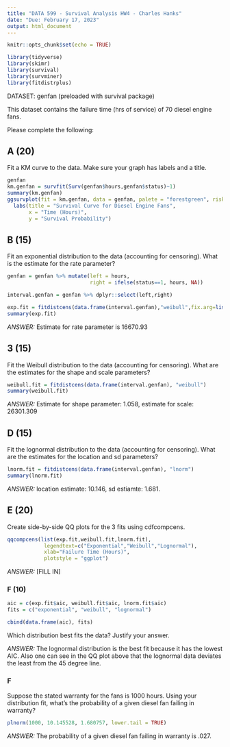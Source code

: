```yaml
---
title: "DATA 599 - Survival Analysis HW4 - Charles Hanks"
date: "Due: February 17, 2023"
output: html_document
---
```


```r
knitr::opts_chunk$set(echo = TRUE)

library(tidyverse)
library(skimr)
library(survival)
library(survminer)
library(fitdistrplus)
```

DATASET: genfan (preloaded with survival package)

This dataset contains the failure time (hrs of service) of 70 diesel engine fans.

Please complete the following:

## A (20)
Fit a KM curve to the data.  Make sure your graph has labels and a title.

```r

genfan
km.genfan = survfit(Surv(genfan$hours,genfan$status)~1)
summary(km.genfan)
ggsurvplot(fit = km.genfan, data = genfan, palete = "forestgreen", risk.table = F, conf.int = T) + 
  labs(title = "Survival Curve for Diesel Engine Fans", 
       x = "Time (Hours)",
       y = "Survival Probability") 

```

## B (15)
Fit an exponential distribution to the data (accounting for censoring).  What is the estimate for the rate parameter?

```r
genfan = genfan %>% mutate(left = hours, 
                           right = ifelse(status==1, hours, NA))

interval.genfan = genfan %>% dplyr::select(left,right)

exp.fit = fitdistcens(data.frame(interval.genfan),"weibull",fix.arg=list(shape=1))
summary(exp.fit)


```
*ANSWER:* Estimate for rate parameter is 16670.93

## 3 (15)

Fit the Weibull distribution to the data (accounting for censoring).  What are the estimates for the shape and scale parameters?

```r
weibull.fit = fitdistcens(data.frame(interval.genfan), "weibull")
summary(weibull.fit)
```
*ANSWER:* Estimate for shape parameter: 1.058, estimate for scale: 26301.309

## D (15)
Fit the lognormal distribution to the data (accounting for censoring).  What are the estimates for the location and sd parameters?

```r
lnorm.fit = fitdistcens(data.frame(interval.genfan), "lnorm")
summary(lnorm.fit)
```
*ANSWER:* location estimate: 10.146, sd estiamte: 1.681. 

## E (20)
Create side-by-side QQ plots for the 3 fits using cdfcompcens.

```r
qqcompcens(list(exp.fit,weibull.fit,lnorm.fit),
            legendtext=c("Exponential","Weibull","Lognormal"),
            xlab="Failure Time (Hours)",
            plotstyle = "ggplot")
```
*ANSWER:* [FILL IN]

### F (10)
```r
aic = c(exp.fit$aic, weibull.fit$aic, lnorm.fit$aic)
fits = c("exponential", "weibull", "lognormal")

cbind(data.frame(aic), fits)

```

Which distribution best fits the data?  Justify your answer.

*ANSWER:* The lognormal distribution is the best fit because it has the lowest AIC. Also one can see in the QQ plot above that the lognormal data deviates the least from the 45 degree line. 

### F
Suppose the stated warranty for the fans is 1000 hours.  Using your distribution fit, what's the probability of a given diesel fan failing in warranty?

```r
plnorm(1000, 10.145528, 1.680757, lower.tail = TRUE)

```
*ANSWER:* The probability of a given diesel fan failing in warranty is .027.